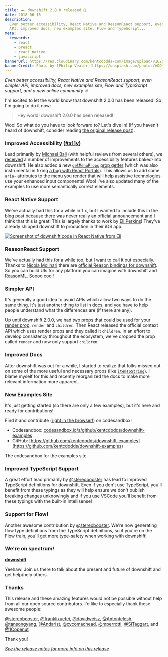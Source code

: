 ```yaml
---
title: 🏎 downshift 2.0.0 released 🎉
date: 2018-06-15
description:
  Even better accessibility, React Native and ReasonReact support, even simpler
  API, improved docs, new examples site, Flow and TypeScript...
meta:
  keywords:
    - react
    - preact
    - react native
    - javascript
bannerUrl: https://res.cloudinary.com/kentcdodds-com/image/upload/v1625032683/kentcdodds.com/content/blog/downshift-2-0-0-released/banner.jpg
bannerCredit: Photo by [Philip Veater](https://unsplash.com/photos/eQQfYv7bhwU)
---
```


_Even better accessibility, React Native and ReasonReact support, even simpler
API, improved docs, new examples site, Flow and TypeScript support, and a new
online community ⚛️_

I'm excited to let the world know that downshift 2.0.0 has been released! So I'm
going to do it now:

> Hey world! downshift 2.0.0 has been released!

Woo! So what do you have to look forward to? Let's dive in! (If you haven't
heard of downshift, consider reading
[the original release post](/blog/introducing-downshift-for-react)).

### Improved Accessibility ([**#a11y**](https://twitter.com/hashtag/a11y))

Lead primarily by [Michael Ball](https://github.com/cycomachead) (with helpful
reviews from several others), we
[received](https://github.com/downshift-js/downshift/pull/285) a number of
improvements to the accessibility features baked-into downshift. He also added a
new
[`getMenuProps`](https://github.com/downshift-js/downshift/blob/master/README.md#getmenuprops)
[prop getter](/blog/how-to-give-rendering-control-to-users-with-prop-getters)
(which was also instrumental in fixing
[a bug with React Portals](https://github.com/downshift-js/downshift/issues/287)).
This allows us to add some `aria-` attributes to the menu you render that will
help assistive technologies use your enhanced input components! Woo! I've also
updated many of the examples to use more semantically correct elements.

### React Native Support

We've actually had this for a while in 1.x, but I wanted to include this in the
blog post because there was never really an official announcement and I think
that this is great! This is largely thanks to work by
[Eli Perkins](https://github.com/eliperkins)! They've already shipped downshift
to production in their iOS app:

[![Screenshot of downshift code in React Native from Eli](https://res.cloudinary.com/kentcdodds-com/image/upload/v1625032682/kentcdodds.com/content/blog/downshift-2-0-0-released/0.png)](https://github.com/downshift-js/downshift/issues/185#issuecomment-365965566)

### ReasonReact Support

We've actually had this for a while too, but I want to call it out especially.
Thanks to [Nicola Molinari](https://github.com/emmenko) there are
[official Reason bindings for downshift](https://github.com/downshift-js/downshift/blob/master/README.md#bindings-for-reasonml).
So you can build UIs for any platform you can imagine with downshift and
[ReasonML](https://reasonml.github.io). Soooo cool!

### Simpler API

It's generally a good idea to avoid APIs which allow two ways to do the same
thing. It's just another thing to list in docs, and you have to help people
understand what the differences are (if there are any).

Up until downshift 2.0.0, we had two props that could be used for your
[render prop](https://cdb.reacttraining.com/use-a-render-prop-50de598f11ce):
`render` and `children`. Then React released the official context API which uses
render props and they called it `children`. In an effort to develop consistency
throughout the ecosystem, we've dropped the prop called `render` and now only
support `children`.

### Improved Docs

After downshift was out for a while, I started to realize that folks missed out
on some of the more useful and necessary props (like
[`itemToString`](https://github.com/downshift-js/downshift/blob/master/README.md#itemtostring)).
I blame myself for this and recently reorganized the docs to make more relevant
information more apparent.

### New Examples Site

It's just getting started (so there are only a few examples), but it's here and
ready for contributions!

Find it and contribute
([right in the browser!](https://hackernoon.com/announcing-codesandbox-2-0-938cff3a0fcb))
on codesandbox!

- Codesandbox:
  [codesandbox.io/s/github/kentcdodds/downshift-examples](https://codesandbox.io/s/github/kentcdodds/downshift-examples)
- GitHub:
  [https://github.com/kentcdodds/downshift-examples](https://github.com/kentcdodds/downshift-examples)

<figcaption>The codesandbox for the examples site</figcaption>

### Improved TypeScript Support

A great effort lead primarily by
[@stereobooster](https://github.com/stereobooster) has lead to improved
TypeScript definitions for downshift. Even if you don't use TypeScript, you'll
benefit from these typings as they will help ensure we don't publish breaking
changes unknowingly and if you use VSCode you'll benefit from these typings with
the built-in Intellisense!

### Support for Flow!

Another awesome contribution by
[@stereobooster](https://github.com/stereobooster). We're now generating flow
type definitions from the TypeScript definitions, so if you're on the Flow
train, you'll get more type-safety when working with downshift!

### We're on spectrum!

[**downshift**](https://spectrum.chat/downshift)

Yeehaw! Join us there to talk about the present and future of downshift and get
help/help others.

### Thanks

This release and these amazing features would not be possible without help from
all our open source contributors. I'd like to especially thank these awesome
people:

[@stereobooster](https://github.com/stereobooster),
[@franklixuefei](https://github.com/franklixuefei),
[@dovidweisz](https://github.com/dovidweisz),
[@Antontelesh](https://github.com/Antontelesh),
[@tansongyang](https://github.com/tansongyang),
[@Andarist](https://github.com/Andarist),
[@cycomachead](https://github.com/cycomachead),
[@mperrotti](https://github.com/mperrotti),
[@SiTaggart](https://github.com/SiTaggart), and
[@1Copenut](https://github.com/1Copenut)

Thank you!

[_See the release notes for more info on this release_](https://github.com/downshift-js/downshift/releases/tag/v2.0.0)
